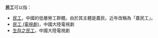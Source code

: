 '''民工'''可以指：
* [[民工|民工]]，中國的低層勞工群體。由於其主體是農民，近年改稱為「農民工」。
* [[民工_(電視劇)|民工 (電視劇)]]，中國大陸電視劇
* [[生存之民工|生存之民工]]，中國大陸電視劇

{{消歧义|cat=二字中國相關消歧義}}